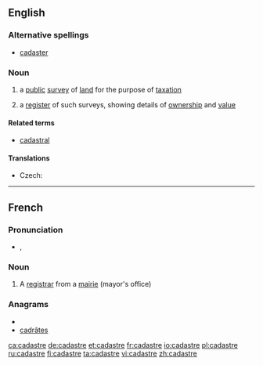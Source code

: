 ==English==
{{wikipedia}}

===Alternative spellings===
* [[cadaster]] {{i|rare}}

===Noun===
{{en-noun}}

# {{cartography}} a [[public]] [[survey]] of [[land]] for the purpose of [[taxation]]
# a [[register]] of such surveys, showing details of [[ownership]] and [[value]]

====Related terms====
* [[cadastral]]

====Translations====
{{trans-top|register}}
* Czech: {{t-|cs|katastr|m}}
{{trans-mid}}
{{trans-bottom}}

----

==French==

===Pronunciation===
* {{IPA|/ka.dastʁ/|lang=fr}}, {{SAMPA|/ka.dastR/}}

===Noun===
{{fr-noun|m}}

# A [[registrar]] from a [[mairie]] (mayor's office)

===Anagrams===
* {{alphagram|aacderst}}
* [[cadrâtes#French|cadrâtes]]

[[ca:cadastre]]
[[de:cadastre]]
[[et:cadastre]]
[[fr:cadastre]]
[[io:cadastre]]
[[pl:cadastre]]
[[ru:cadastre]]
[[fi:cadastre]]
[[ta:cadastre]]
[[vi:cadastre]]
[[zh:cadastre]]